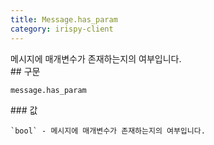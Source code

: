 ```yaml
---
title: Message.has_param
category: irispy-client
---
```


<Section>
  메시지에 매개변수가 존재하는지의 여부입니다.
</Section>
<Section>
  ## 구문

  ~~~py
  message.has_param
  ~~~

  <Section>
    ### 값

    `bool` - 메시지에 매개변수가 존재하는지의 여부입니다.
  </Section>
</Section>